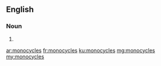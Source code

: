 ==English==

===Noun===
{{head|en|plural}}

# {{plural of|monocycle|lang=en|nocat=1}}

[[ar:monocycles]]
[[fr:monocycles]]
[[ku:monocycles]]
[[mg:monocycles]]
[[my:monocycles]]